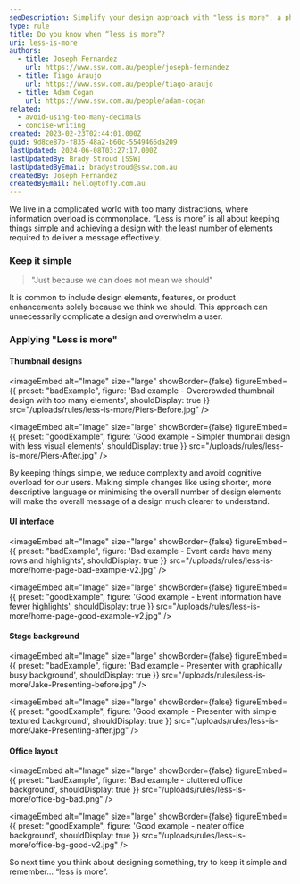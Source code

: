 ```yaml
---
seoDescription: Simplify your design approach with "less is more", a philosophy that emphasizes clarity and effectiveness by reducing visual noise.
type: rule
title: Do you know when “less is more”?
uri: less-is-more
authors:
  - title: Joseph Fernandez
    url: https://www.ssw.com.au/people/joseph-fernandez
  - title: Tiago Araujo
    url: https://www.ssw.com.au/people/tiago-araujo
  - title: Adam Cogan
    url: https://www.ssw.com.au/people/adam-cogan
related:
  - avoid-using-too-many-decimals
  - concise-writing
created: 2023-02-23T02:44:01.000Z
guid: 9d8ce87b-f835-48a2-b60c-5549466da209
lastUpdated: 2024-06-08T03:27:17.000Z
lastUpdatedBy: Brady Stroud [SSW]
lastUpdatedByEmail: bradystroud@ssw.com.au
createdBy: Joseph Fernandez
createdByEmail: hello@toffy.com.au
---
```


We live in a complicated world with too many distractions, where information overload is commonplace. “Less is more” is all about keeping things simple and achieving a design with the least number of elements required to deliver a message effectively.
<youtubeEmbed url="https://youtu.be/8BRcWBwkK04" description="Video: Less is more (5 min)" />

### Keep it simple

> "Just because we can does not mean we should"

It is common to include design elements, features, or product enhancements solely because we think we should. This approach can unnecessarily complicate a design and overwhelm a user.

### Applying "Less is more"

#### Thumbnail designs

<imageEmbed
  alt="Image"
  size="large"
  showBorder={false}
  figureEmbed={{
    preset: "badExample",
    figure: 'Bad example - Overcrowded thumbnail design with too many elements',
    shouldDisplay: true
  }}
  src="/uploads/rules/less-is-more/Piers-Before.jpg"
/>

<imageEmbed
  alt="Image"
  size="large"
  showBorder={false}
  figureEmbed={{
    preset: "goodExample",
    figure: 'Good example - Simpler thumbnail design with less visual elements',
    shouldDisplay: true
  }}
  src="/uploads/rules/less-is-more/Piers-After.jpg"
/>

By keeping things simple, we reduce complexity and avoid cognitive overload for our users. Making simple changes like using shorter, more descriptive language or minimising the overall number of design elements will make the overall message of a design much clearer to understand.

#### UI interface

<imageEmbed
  alt="Image"
  size="large"
  showBorder={false}
  figureEmbed={{
    preset: "badExample",
    figure: 'Bad example - Event cards have many rows and highlights',
    shouldDisplay: true
  }}
  src="/uploads/rules/less-is-more/home-page-bad-example-v2.jpg"
/>

<imageEmbed
  alt="Image"
  size="large"
  showBorder={false}
  figureEmbed={{
    preset: "goodExample",
    figure: 'Good example - Event information have fewer highlights',
    shouldDisplay: true
  }}
  src="/uploads/rules/less-is-more/home-page-good-example-v2.jpg"
/>

#### Stage background

<imageEmbed
  alt="Image"
  size="large"
  showBorder={false}
  figureEmbed={{
    preset: "badExample",
    figure: 'Bad example - Presenter with graphically busy background',
    shouldDisplay: true
  }}
  src="/uploads/rules/less-is-more/Jake-Presenting-before.jpg"
/>

<imageEmbed
  alt="Image"
  size="large"
  showBorder={false}
  figureEmbed={{
    preset: "goodExample",
    figure: 'Good example - Presenter with simple textured background',
    shouldDisplay: true
  }}
  src="/uploads/rules/less-is-more/Jake-Presenting-after.jpg"
/>

#### Office layout

<imageEmbed
  alt="Image"
  size="large"
  showBorder={false}
  figureEmbed={{
    preset: "badExample",
    figure: 'Bad example - cluttered office background',
    shouldDisplay: true
  }}
  src="/uploads/rules/less-is-more/office-bg-bad.png"
/>

<imageEmbed
  alt="Image"
  size="large"
  showBorder={false}
  figureEmbed={{
    preset: "goodExample",
    figure: 'Good example - neater office background',
    shouldDisplay: true
  }}
  src="/uploads/rules/less-is-more/office-bg-good-v2.jpg"
/>

So next time you think about designing something, try to keep it simple and remember... “less is more”.
